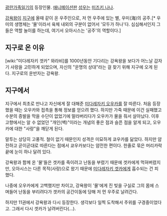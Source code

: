 [[광란가족일기]]의 등장인물. [[애니메이션]]판 [[성우]]는 [[미즈키 나나]].

[[강욕왕]]이 [[지구]]에 올때 같이 온 우주인으로, 저 먼 우주에 있는 별, 우미(海)의 공주.[* 우미의 생명체는 '물'이라서 육체 내외의 구분이 없어서 '모두가 하나'다. 심심해서인지 그들은 역할 놀이를 하는데, 여기서 오아시스는 '공주'의 역할이다.]

== 지구로 온 이유 ==
[wiki:"미다레자키 겟카" 와라비]를 1000년동안 기다리는 강욕왕을 보다가 어느날 갑자기 사랑을 고민하게 되었으며, 자신의 "운명의 상대"라는 걸 찾기 위해 지구에 오게 된다. 지구로의 운반자는 강욕왕.

== 지구에서 ==
지구에서 최초로 만나고 자신에게 잘 대해준 [[미다레자키 오우카]]를 잘 따른다. 처음 등장했을 때는 오우카와 접촉을 통해 정보를 얻으려 했다. 하지만 가죽 때문에 이건 실패했고 수분의 증발을 막을 수단이 없었기에 말라버리다가 오우카가 물을 줘서 살아났다.
이후 고향에서는 알 수 없었던 "개인(벽)"이라는 개념의 좋은 점과 슬픈 점을 알게 되고, 오우카에 대한 "사랑"을 깨닫게 된다.

말투는 상당히 고풍적. 철이 없기 때문인지 성격은 미묘하게 쿄우카를 닮았다. 하지만 얌전하고 곧이곧대로 따른다는 점에서 쿄우카보다는 얌전한 편이다. 한줄로 묶은 머리카락 끝에 눈이 하나 달려 있다.

강욕왕과 함께 온 '물'들은 겟카를 죽이려고 난동을 부렸기 때문에 겟카에게 먹혀버렸지만, 오아시스는 다른 목적(사랑)으로 왔기 때문에 [[미다레자키 겟카]]에게 흡수되는 건 피했다.

나중에 오우카에게 고백했지만 차이고, 강욕왕이 '물'에게 진 빚을 구실로 그의 몸에 스며들어 난동을 부리려다가 겟카의 공간이동에 당해 저 먼 우주로 날려간다.

하지만 11권에서 강욕왕과 다시 등장한다. 생각보다 일찍 도착해서 주위를 구경중이었다고. 그래서 다시 겟카가 날려버린다(...).
